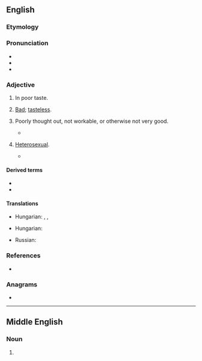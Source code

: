 {{also|Naff}}
==English==

===Etymology===
{{rfe|en}}

===Pronunciation===
* {{IPA|en|/næf/}}
* {{audio|en|En-au-naff.ogg|Audio (AU)}}
* {{rhymes|en|æf}}

===Adjective===
{{en-adj|er}}

# {{lb|en|Britain|colloquial}} In poor taste.
#: {{ux|en|That tie is a bit '''naff''', don’t you think?}}
# {{lb|en|Polari}} [[bad|Bad]]; [[tasteless]].
# {{lb|en|Britain|colloquial}} Poorly thought out, not workable, or otherwise not very good.
#: {{ux|en|That’s a really '''naff''' example.}}
#* {{quote-web|en|url=http://www.theguardian.com/commentisfree/2019/feb/23/amy-winehouse-hologram-tour-cancelled|title=Amy Winehouse could belt out a tune – her naff hologram can’t|author=Barbara Ellen|date=2019-02-24|work=The Guardian|passage= A mere seven years after her tragic death, isn’t it grim and tasteless to send her hologram off on some '''naff''' tour?}}
# {{lb|en|Polari}} [[heterosexual|Heterosexual]].
#* {{quote-book
|en
|year=2004
|first=Pip|last=Granger
|title=Trouble In Paradise
|passage=The omie was a veritable donkey beneath the waistband, darlings.  A donkey!  No wonder your boss-palone is so smitten. I've seen my share, dollies, but this old omiepalone was shaken to the core.  Such a terrible waste on a '''naff''' bloke.
}}

====Derived terms====
* {{l|en|naff all}}
* {{l|en|naff off}}

====Translations====
{{trans-top|in poor taste}}
{{trans-mid}}
* Hungarian: {{t+|hu|ciki}}, {{t|hu|cikis}}, {{t+|hu|gáz}}
{{trans-bottom}}

{{trans-top|poorly thought out, not workable, or otherwise not very good}}
* Hungarian: {{t+|hu|gáz}}
{{trans-mid}}
* Russian: {{t+|ru|отстойный}}
{{trans-bottom}}

===References===
* {{R:OneLook}}

===Anagrams===
* {{anagrams|en|a=affn|FNAF|FNaF}}

----

==Middle English==

===Noun===
{{head|enm|noun}}

# {{tlb|enm|Northern ME}} {{alt form|enm|nave}}